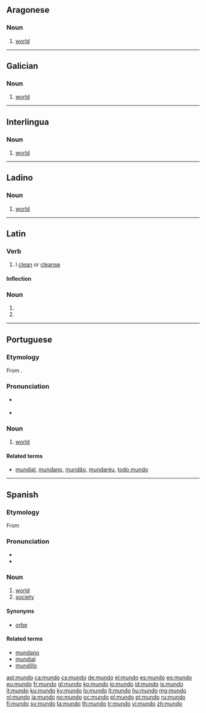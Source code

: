 ==Aragonese==

===Noun===
{{an-noun|m}}

# [[world]]
----
==Galician==

===Noun===
{{gl-noun|m}}

# [[world]]

----

==Interlingua==

===Noun===
{{ia-noun|s}}

# [[world]]

----

==Ladino==

===Noun===
{{lad-noun|l|g=m|heb=מונדו}}

# [[world]]

----

==Latin==

===Verb===
{{la-verb|mundo|mundō|mundare|mundāre|mundavi|mundāvī|mundatum|mundātum}}

# I [[clean]] or [[cleanse]]

====Inflection====
{{la-conj-1st|mund|mundāv|mundāt|22=mundav|33=mundat}}

===Noun===
{{la-noun-form|mundō}}

# {{inflection of|[[mundus#Latin|mundus]]||dat|s}}
# {{inflection of|[[mundus#Latin|mundus]]||abl|s}}

----

==Portuguese==

===Etymology===
From {{etyl|la|pt}} {{term|mundus||world|lang=la}}.

===Pronunciation===
* {{a|Portugal|Brazil}} {{IPA|/ˈmũ.du/|lang=pt}}
* {{a|South Brazil}} {{IPA|/ˈmũ.do/|lang=pt}}

===Noun===
{{pt-noun|m|s}}

# [[world]]

====Related terms====
* [[mundial]], [[mundano]], [[mundão]], [[mundaréu]], [[todo mundo]]

----

==Spanish==

===Etymology===
From {{etyl|la|es}} {{term|lang=la|mundus||world}}

===Pronunciation===
* {{audio|es-us-mundo.ogg|Audio (US)}}
* {{hyphenation|mun|do}}

===Noun===
{{es-noun|m}}

# [[world]]
# [[society]]

====Synonyms====
* [[orbe]] {{qualifier|less used than mundo}}

====Related terms====
* [[mundano]]
* [[mundial]]
* [[mundillo]]

[[ast:mundo]]
[[ca:mundo]]
[[cs:mundo]]
[[de:mundo]]
[[el:mundo]]
[[es:mundo]]
[[eo:mundo]]
[[eu:mundo]]
[[fr:mundo]]
[[gl:mundo]]
[[ko:mundo]]
[[io:mundo]]
[[id:mundo]]
[[is:mundo]]
[[it:mundo]]
[[ku:mundo]]
[[ky:mundo]]
[[lo:mundo]]
[[lt:mundo]]
[[hu:mundo]]
[[mg:mundo]]
[[nl:mundo]]
[[ja:mundo]]
[[no:mundo]]
[[oc:mundo]]
[[pl:mundo]]
[[pt:mundo]]
[[ru:mundo]]
[[fi:mundo]]
[[sv:mundo]]
[[ta:mundo]]
[[th:mundo]]
[[tr:mundo]]
[[vi:mundo]]
[[zh:mundo]]